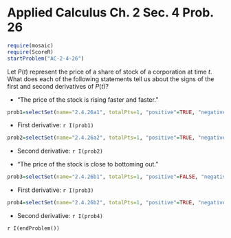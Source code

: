 Applied Calculus Ch. 2 Sec. 4 Prob. 26
========================================================
```r
require(mosaic)
require(ScoreR)
startProblem("AC-2-4-26")
```

Let $P(t)$ represent the price of a share of stock of a corporation at time $t$.  What does each of the following statements tell us about the signs of the first and second derivatives of $P(t)$?

* "The price of the stock is rising faster and faster."
```r
prob1=selectSet(name="2.4.26a1", totalPts=1, "positive"=TRUE, "negative"=FALSE, "zero"=FALSE)
```
  * First derivative: `r I(prob1)`
```r
prob2=selectSet(name="2.4.26a2", totalPts=1, "positive"=TRUE, "negative"=FALSE, "zero"=FALSE)
```
  * Second derivative: `r I(prob2)`


* "The price of the stock is close to bottoming out."
```r
prob3=selectSet(name="2.4.26b1", totalPts=1, "positive"=FALSE, "negative"=TRUE, "zero"=FALSE)
```
  * First derivative: `r I(prob3)`
```r
prob4=selectSet(name="2.4.26b2", totalPts=1, "positive"=TRUE, "negative"=FALSE, "zero"=FALSE)
```
  * Second derivative: `r I(prob4)`

`r I(endProblem())`